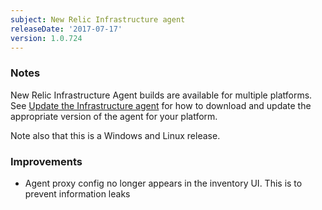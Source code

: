 ```yaml
---
subject: New Relic Infrastructure agent
releaseDate: '2017-07-17'
version: 1.0.724
---
```


### Notes

New Relic Infrastructure Agent builds are available for multiple platforms. See [Update the Infrastructure agent](https://docs.newrelic.com/docs/infrastructure/new-relic-infrastructure/installation/update-infrastructure-agent) for how to download and update the appropriate version of the agent for your platform.

Note also that this is a Windows and Linux release.

### Improvements

* Agent proxy config no longer appears in the inventory UI. This is to prevent information leaks
